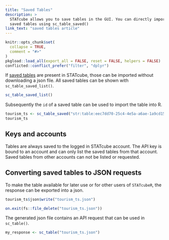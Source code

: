 ```yaml
---
title: "Saved Tables"
description: > 
  STATcube allows you to save tables in the GUI. You can directly import those
  saved tables using sc_table_saved()
link_text: "saved tables article"
---
```


```r
knitr::opts_chunk$set(
  collapse = TRUE,
  comment = "#>"
)
pkgload::load_all(export_all = FALSE, reset = FALSE, helpers = FALSE) 
conflicted::conflict_prefer("filter", "dplyr")
```

If [saved tables] are present in STATcube, those can be imported without
downloading a json file. All saved tables can be shown with
`sc_table_saved_list()`.

```r
sc_table_saved_list()
```

Subsequently the `id` of a saved table can be used to import the table into R.

```r
tourism_ts <- sc_table_saved("str:table:eec7dd70-25c4-4e5a-a6ae-1a9cd15d3c4c")
tourism_ts
```

## Keys and accounts

Tables are always saved to the logged in STATcube account. The API
key is bound to an account and can only list the saved tables from that
account. Saved tables from other accounts can not be listed or requested.

## Converting saved tables to JSON requests

To make the table available for later use or for other users of `STATcubeR`,
the response can be exported into a json.

```r
tourism_ts$json$write("tourism_ts.json")
```

```r
on.exit(fs::file_delete("tourism_ts.json"))
```

The generated json file contains an API request that can be used in
`sc_table()`.

```r
my_response <- sc_table("tourism_ts.json")
```

[saved tables]: https://docs.wingarc.com.au/superstar/latest/superweb2/user-guide/save-and-reload-tables

